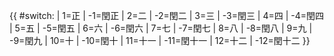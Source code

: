 <includeonly>{{ {{{|safesubst:}}}#switch: {{{1|}}} | 1=正 | -1=閏正 | 2=二 | -2=閏二 | 3=三 | -3=閏三 | 4=四 | -4=閏四 | 5=五 | -5=閏五 | 6=六 | -6=閏六 | 7=七 | -7=閏七 | 8=八 | -8=閏八 | 9=九 | -9=閏九 | 10=十 | -10=閏十 | 11=十一 | -11=閏十一 | 12=十二 | -12=閏十二 }}</includeonly><noinclude>{{Chinese calendar/doc}}

[[Category:使用了分析程序的模板|{{PAGENAME}}]]
</noinclude>